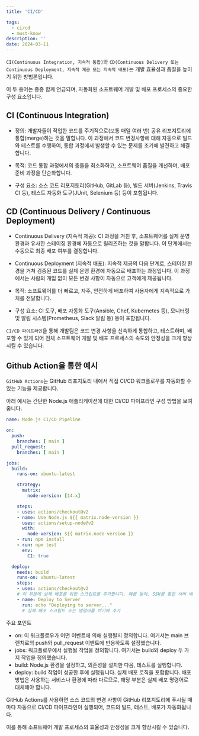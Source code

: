 ```yaml
---
title: 'CI/CD'

tags:
  - ci/cd  
  - must-know
description: ''
date: 2024-03-11
---
```


`CI(Continuous Integration, 지속적 통합)`와 `CD(Continuous Delivery 또는 Continuous Deployment, 지속적 제공 또는 지속적 배포)`는 개발 효율성과 품질을 높이기 위한 방법론입니다. 

이 두 용어는 종종 함께 언급되며, 자동화된 소프트웨어 개발 및 배포 프로세스의 중요한 구성 요소입니다.

## CI (Continuous Integration)

- 정의: 개발자들이 작업한 코드를 주기적으로(보통 매일 여러 번) 공유 리포지토리에 통합(merge)하는 것을 말합니다. 이 과정에서 코드 변경사항에 대해 자동으로 빌드와 테스트를 수행하여, 통합 과정에서 발생할 수 있는 문제를 조기에 발견하고 해결합니다.

- 목적: 코드 통합 과정에서의 충돌을 최소화하고, 소프트웨어 품질을 개선하며, 배포 준비 과정을 단순화합니다.

- 구성 요소: 소스 코드 리포지토리(GitHub, GitLab 등), 빌드 서버(Jenkins, Travis CI 등), 테스트 자동화 도구(JUnit, Selenium 등) 등이 포함됩니다.

## CD (Continuous Delivery / Continuous Deployment)

- Continuous Delivery (지속적 제공): CI 과정을 거친 후, 소프트웨어를 실제 운영 환경과 유사한 스테이징 환경에 자동으로 릴리즈하는 것을 말합니다. 이 단계에서는 수동으로 최종 배포 여부를 결정합니다.

- Continuous Deployment (지속적 배포): 지속적 제공의 다음 단계로, 스테이징 환경을 거쳐 검증된 코드를 실제 운영 환경에 자동으로 배포하는 과정입니다. 이 과정에서는 사람의 개입 없이 모든 변경 사항이 자동으로 고객에게 제공됩니다.

- 목적: 소프트웨어를 더 빠르고, 자주, 안전하게 배포하여 사용자에게 지속적으로 가치를 전달합니다.

- 구성 요소: CI 도구, 배포 자동화 도구(Ansible, Chef, Kubernetes 등), 모니터링 및 알림 시스템(Prometheus, Slack 알림 등) 등이 포함됩니다.

`CI/CD 파이프라인`을 통해 개발팀은 코드 변경 사항을 신속하게 통합하고, 테스트하며, 배포할 수 있게 되어 전체 소프트웨어 개발 및 배포 프로세스의 속도와 안정성을 크게 향상시킬 수 있습니다.

## Github Action을 통한 예시

`GitHub Actions`는 GitHub 리포지토리 내에서 직접 CI/CD 워크플로우를 자동화할 수 있는 기능을 제공합니다. 

아래 예시는 간단한 Node.js 애플리케이션에 대한 CI/CD 파이프라인 구성 방법을 보여줍니다.

```yml:nodejs.yml
name: Node.js CI/CD Pipeline

on:
  push:
    branches: [ main ]
  pull_request:
    branches: [ main ]

jobs:
  build:
    runs-on: ubuntu-latest

    strategy:
      matrix:
        node-version: [14.x]

    steps:
    - uses: actions/checkout@v2
    - name: Use Node.js ${{ matrix.node-version }}
      uses: actions/setup-node@v2
      with:
        node-version: ${{ matrix.node-version }}
    - run: npm install
    - run: npm test
      env:
        CI: true

  deploy:
    needs: build
    runs-on: ubuntu-latest
    steps:
    - uses: actions/checkout@v2
    # 이 부분에 실제 배포를 위한 스크립트를 추가합니다. 예를 들어, SSH를 통한 서버 배포, AWS Elastic Beanstalk, Firebase 등의 서비스를 사용할 수 있습니다.
    - name: Deploy to Server
      run: echo "Deploying to server..."
      # 실제 배포 스크립트 또는 명령어를 여기에 추가
```

주요 포인트

- on: 이 워크플로우가 어떤 이벤트에 의해 실행될지 정의합니다. 여기서는 main 브랜치로의 push와 pull_request 이벤트에 반응하도록 설정했습니다.
- jobs: 워크플로우에서 실행될 작업을 정의합니다. 여기서는 build와 deploy 두 가지 작업을 정의했습니다.
- build: Node.js 환경을 설정하고, 의존성을 설치한 다음, 테스트를 실행합니다.
- deploy: build 작업이 성공한 후에 실행됩니다. 실제 배포 로직을 포함합니다. 배포 방법은 사용하는 서비스나 환경에 따라 다르므로, 해당 부분은 실제 배포 명령어로 대체해야 합니다.

GitHub Actions를 사용하면 소스 코드의 변경 사항이 GitHub 리포지토리에 푸시될 때마다 자동으로 CI/CD 파이프라인이 실행되어, 코드의 빌드, 테스트, 배포가 자동화됩니다. 

이를 통해 소프트웨어 개발 프로세스의 효율성과 안정성을 크게 향상시킬 수 있습니다.
